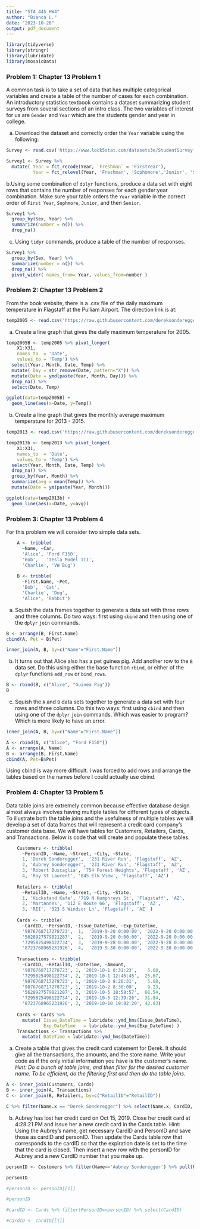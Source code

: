 ---
title: "STA_445_HW4"
author: "Bianca L."
date: "2023-10-26"
output: pdf_document
---
```{r message=TRUE, warning=FALSE, message=FALSE}
library(tidyverse)
library(stringr)
library(lubridate)
library(mosaicData)
```

### Problem 1: Chapter 13 Problem 1

A common task is to take a set of data that has multiple categorical variables and create a table of the number of cases for each combination. An introductory statistics textbook contains a dataset summarizing student surveys from several sections of an intro class. The two variables of interest for us are `Gender` and `Year` which are the students gender and year in college.

a.  Download the dataset and correctly order the `Year` variable using the following:
        
```{r}
Survey <- read.csv('https://www.lock5stat.com/datasets3e/StudentSurvey.csv', na.strings=c('',' ')) 
```

```{r}
Survey1 <- Survey %>%
  mutate( Year = fct_recode(Year, `Freshman` = 'FirstYear'),
          Year = fct_relevel(Year, 'Freshman', 'Sophomore','Junior', 'Senior') )
```

b.Using some combination of `dplyr` functions, produce a data set with eight rows that contains the number of responses for each gender:year combination. Make sure your table orders the `Year` variable in the correct order of `First Year`, `Sophmore`, `Junior`, and then `Senior`.

```{r}
Survey1 %>% 
  group_by(Sex, Year) %>%
  summarize(number = n()) %>%
  drop_na()
```
      
c. Using `tidyr` commands, produce a table of the number of responses.

```{r}
Survey1 %>% 
  group_by(Sex, Year) %>%
  summarize(number = n()) %>%
  drop_na() %>%
  pivot_wider( names_from= Year, values_from=number )
```
    

### Problem 2: Chapter 13 Problem 2
From the book website, there is a .csv file of the daily maximum temperature in Flagstaff at the Pulliam Airport. The direction link is at:

```{r}
temp2005 <- read.csv('https://raw.githubusercontent.com/dereksonderegger/444/master/data-raw/FlagMaxTemp.csv') %>% filter(Year==2005)
```

a. Create a line graph that gives the daily maximum temperature for 2005.

```{r message=FALSE, warning=FALSE}
temp2005B <- temp2005 %>% pivot_longer( 
    X1:X31,                
    names_to  = 'Date',   
    values_to = 'Temp') %>%
  select(Year, Month, Date, Temp) %>%
  mutate( Day = str_remove(Date, pattern="X")) %>%
  mutate(Date = ymd(paste(Year, Month, Day))) %>%
  drop_na() %>%
  select(Date, Temp)
```

```{r}
ggplot(data=temp2005B) + 
  geom_line(aes(x=Date, y=Temp))
```

b. Create a line graph that gives the monthly average maximum temperature for 2013 - 2015. 

```{r}
temp2013 <- read.csv('https://raw.githubusercontent.com/dereksonderegger/444/master/data-raw/FlagMaxTemp.csv') %>% filter(Year %in% 2013:2015)
```

```{r message=FALSE, warning=FALSE}
temp2013b <- temp2013 %>% pivot_longer( 
    X1:X31,                
    names_to  = 'Date',   
    values_to = 'Temp') %>%
  select(Year, Month, Date, Temp) %>% 
  drop_na() %>%
  group_by(Year, Month) %>%
  summarize(avg = mean(Temp)) %>%
  mutate(Date = ym(paste(Year, Month)))
```

```{r}
ggplot(data=temp2013b) + 
  geom_line(aes(x=Date, y=avg))
```

### Problem 3: Chapter 13 Problem 4
For this problem we will consider two simple data sets.
```{r}
    A <- tribble(
      ~Name, ~Car,
      'Alice', 'Ford F150',
      'Bob',   'Tesla Model III',
      'Charlie', 'VW Bug')
    
    B <- tribble(
      ~First.Name, ~Pet,
      'Bob',  'Cat',
      'Charlie', 'Dog',
      'Alice', 'Rabbit')
```

a. Squish the data frames together to generate a data set with three rows
and three columns. Do two ways: first using `cbind` and then using one of the `dplyr` `join` commands.

```{r}
B <- arrange(B, First.Name)
cbind(A, Pet = B$Pet)
```
```{r}
inner_join(A, B, by=c("Name"="First.Name"))
```
b.  It turns out that Alice also has a pet guinea pig. Add another row to
the `B` data set. Do this using either the base function `rbind`, or
either of the `dplyr` functions `add_row` or `bind_rows`.

```{r}
B <- rbind(B, c("Alice", "Guinea Pig"))
B
```

c. Squish the `A` and `B` data sets together to generate a data set with four rows and three columns. Do this two ways: first using `cbind` and then using one of the `dplyr` `join` commands. Which was easier to program? Which is more likely to have an error.

```{r}
inner_join(A, B, by=c("Name"="First.Name"))
```

```{r}
A <- rbind(A, c("Alice", "Ford F150"))
A <- arrange(A, Name)
B <- arrange(B, First.Name)
cbind(A, Pet=B$Pet)
```

Using cbind is way more difficult.  I was forced to add rows and arrange the tables based on the names before I could actually use cbind.

### Problem 4: Chapter 13 Problem 5

Data table joins are extremely common because effective database design almost always involves having multiple tables for different types of objects. To illustrate both the table joins and the usefulness of multiple tables we will develop a set of data frames that will represent a credit card company's customer data base. We will have tables for Customers, Retailers, Cards, and Transactions.  Below is code that will create and populate these tables.

```{r}
    Customers <- tribble(
      ~PersonID, ~Name, ~Street, ~City, ~State,
      1, 'Derek Sonderegger',  '231 River Run', 'Flagstaff', 'AZ',
      2, 'Aubrey Sonderegger', '231 River Run', 'Flagstaff', 'AZ',
      3, 'Robert Buscaglia', '754 Forest Heights', 'Flagstaff', 'AZ',
      4, 'Roy St Laurent', '845 Elk View', 'Flagstaff', 'AZ')
    
    Retailers <- tribble(
      ~RetailID, ~Name, ~Street, ~City, ~State,
      1, 'Kickstand Kafe', '719 N Humphreys St', 'Flagstaff', 'AZ',
      2, 'MartAnnes', '112 E Route 66', 'Flagstaff', 'AZ',
      3, 'REI', '323 S Windsor Ln', 'Flagstaff', 'AZ' )
    
    Cards <- tribble(
      ~CardID, ~PersonID, ~Issue_DateTime, ~Exp_DateTime,
      '9876768717278723',  1,  '2019-9-20 0:00:00', '2022-9-20 0:00:00',
      '5628927579821287',  2,  '2019-9-20 0:00:00', '2022-9-20 0:00:00',
      '7295825498122734',  3,  '2019-9-28 0:00:00', '2022-9-28 0:00:00',
      '8723768965231926',  4,  '2019-9-30 0:00:00', '2022-9-30 0:00:00' ) 
    
    Transactions <- tribble(
      ~CardID, ~RetailID, ~DateTime, ~Amount,
      '9876768717278723', 1, '2019-10-1 8:31:23',    5.68,
      '7295825498122734', 2, '2019-10-1 12:45:45',  25.67,
      '9876768717278723', 1, '2019-10-2 8:26:31',    5.68,
      '9876768717278723', 1, '2019-10-2 8:30:09',    9.23,
      '5628927579821287', 3, '2019-10-5 18:58:57',  68.54,
      '7295825498122734', 2, '2019-10-5 12:39:26',  31.84,
      '8723768965231926', 2, '2019-10-10 19:02:20', 42.83) 
    
    Cards <- Cards %>% 
      mutate( Issue_DateTime = lubridate::ymd_hms(Issue_DateTime),
              Exp_DateTime   = lubridate::ymd_hms(Exp_DateTime) )
    Transactions <- Transactions %>% 
      mutate( DateTime = lubridate::ymd_hms(DateTime))
```

a. Create a table that gives the credit card statement for Derek. It should give all the transactions, the amounts, and the store name. Write your code as if the only initial information you have is the customer's name.
*Hint: Do a bunch of table joins, and then filter for the desired customer* *name. To be efficient, do the filtering first and then do the table joins.*

```{r}
A <- inner_join(Customers, Cards) 
B <- inner_join(A, Transactions)
C <- inner_join(B, Retailers, by=c("RetailID"="RetailID"))
```

```{r}
C %>% filter(Name.x == "Derek Sonderegger") %>% select(Name.x, CardID, DateTime, Amount, Name.y)
```

b.  Aubrey has lost her credit card on Oct 15, 2019. Close her credit card at 4:28:21 PM and issue her a new credit card in the Cards table. Hint: Using the Aubrey’s name, get necessary CardID and PersonID and save those as cardID and personID. Then update the Cards table row that corresponds to the cardID so that the expiration date is set to the time that the card is closed. Then insert a new row with the personID for Aubrey and a new CardID number that you make up.
```{r}
personID <- Customers %>% filter(Name=='Aubrey Sonderegger') %>% pull(PersonID)

personID

#personID <- personID[[1]]

#personID

#cardID <- Cards %>% filter(PersonID==personID) %>% select(CardID)

#cardID <- cardID[[1]]
```















